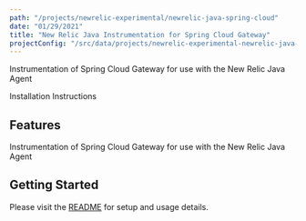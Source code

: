 ```yaml
---
path: "/projects/newrelic-experimental/newrelic-java-spring-cloud"
date: "01/29/2021"
title: "New Relic Java Instrumentation for Spring Cloud Gateway"
projectConfig: "/src/data/projects/newrelic-experimental-newrelic-java-spring-cloud.json"
---
```


<!-- Imports must occur at the top of the file -->

Instrumentation of Spring Cloud Gateway for use with the New Relic Java Agent

<Link to="https://github.com/newrelic-experimental/newrelic-java-spring-cloud">Installation Instructions</Link>

## Features

Instrumentation of Spring Cloud Gateway for use with the New Relic Java Agent

## Getting Started

Please visit the [README](https://github.com/newrelic-experimental/newrelic-java-spring-cloud#readme) for setup and usage details.
